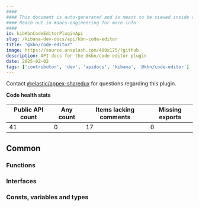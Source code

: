 ```yaml
---
####
#### This document is auto-generated and is meant to be viewed inside our experimental, new docs system.
#### Reach out in #docs-engineering for more info.
####
id: kibKbnCodeEditorPluginApi
slug: /kibana-dev-docs/api/kbn-code-editor
title: "@kbn/code-editor"
image: https://source.unsplash.com/400x175/?github
description: API docs for the @kbn/code-editor plugin
date: 2025-02-02
tags: ['contributor', 'dev', 'apidocs', 'kibana', '@kbn/code-editor']
---
```




Contact [@elastic/appex-sharedux](https://github.com/orgs/elastic/teams/appex-sharedux) for questions regarding this plugin.

**Code health stats**

| Public API count  | Any count | Items lacking comments | Missing exports |
|-------------------|-----------|------------------------|-----------------|
| 41 | 0 | 17 | 0 |

## Common

### Functions
<DocDefinitionList data={kbnCodeEditorObj.common.functions}/>

### Interfaces
<DocDefinitionList data={kbnCodeEditorObj.common.interfaces}/>

### Consts, variables and types
<DocDefinitionList data={kbnCodeEditorObj.common.misc}/>

